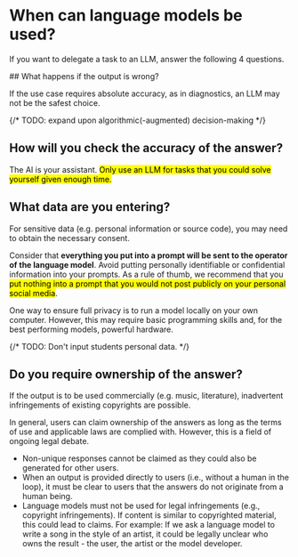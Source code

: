 
# When can language models be used?

If you want to delegate a task to an LLM, answer the following 4 questions.

<Steps>
## What happens if the output is wrong?
 
If the use case requires absolute accuracy, as in diagnostics, an LLM may not be the safest choice.

{/* TODO: expand upon algorithmic(-augmented) decision-making */}

## How will you check the accuracy of the answer?

The AI is your assistant. <mark>Only use an LLM for tasks that you could solve yourself given enough time.</mark>

## What data are you entering?

For sensitive data (e.g. personal information or source code), you may need to obtain the necessary consent.

Consider that **everything you put into a prompt will be sent to the operator of the language model**. Avoid putting personally identifiable or confidential information into your prompts. As a rule of thumb, we recommend that you <mark>put nothing into a prompt that you would not post publicly on your personal social media</mark>.

One way to ensure full privacy is to run a model locally on your own computer. However, this may require basic programming skills and, for the best performing models, powerful hardware.

{/* TODO: Don't input students personal data. */}

## Do you require ownership of the answer?

If the output is to be used commercially (e.g. music, literature), inadvertent infringements of existing copyrights are possible. 

In general, users can claim ownership of the answers as long as the terms of use and applicable laws are complied with. However, this is a field of ongoing legal debate.

- Non-unique responses cannot be claimed as they could also be generated for other users.
- When an output is provided directly to users (i.e., without a human in the loop), it must be clear to users that the answers do not originate from a human being.
- Language models must not be used for legal infringements (e.g., copyright infringements). If content is similar to copyrighted material, this could lead to claims. For example: If we ask a language model to write a song in the style of an artist, it could be legally unclear who owns the result - the user, the artist or the model developer. 
</Steps>



